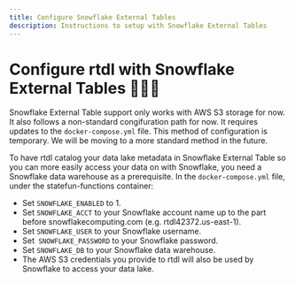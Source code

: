 ```yaml
---
title: Configure Snowflake External Tables
description: Instructions to setup with Snowflake External Tables
---
```


# Configure rtdl with Snowflake External Tables 🤷🏽‍♂️

Snowflake External Table support only works with AWS S3 storage for now. It also follows a non-standard congifuration path for now. It requires updates to the `docker-compose.yml` file. This method of configuration is temporary. We will be moving to a more standard method in the future.

To have rtdl catalog your data lake metadata in Snowflake External Table so you can more easily access your data on with Snowflake, you need a Snowflake data warehouse as a prerequisite. In the `docker-compose.yml` file, under the statefun-functions container:
  * Set `SNOWFLAKE_ENABLED` to 1.
  * Set `SNOWFLAKE_ACCT` to your Snowflake account name up to the part before snowflakecomputing.com (e.g. rtdl42372.us-east-1).
  * Set `SNOWFLAKE_USER` to your Snowflake username.
  * Set` SNOWFLAKE_PASSWORD` to your Snowflake password.
  * Set `SNOWFLAKE_DB` to your Snowflake data warehouse.
  * The AWS S3 credentials you provide to rtdl will also be used by Snowflake to access your data lake.
